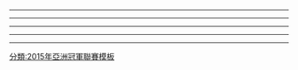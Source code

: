 {{footballbox
|date=2015年2月25日
|time=19:30 [[UTC+10:00|UTC+10]]
|team1=[[布里斯班獅吼足球俱樂部|布里斯班獅吼]] {{flagicon|AUS}}
|score=0 – 1
|report=[http://www.the-afc.com/afcasfeeds?fixtureid=8968&stageid=352&tMode=H&view=ajax&show=matchsummary 報告]
|team2={{flagicon|CHN}} [[北京國安足球俱樂部|北京國安]] 
|goals1=
|goals2=[[邵佳一]] {{goal|90+2}}
|stadium=[[黄金海岸 (澳大利亚)|黄金海岸]]，{{le|罗比纳体育场|Robina Stadium}}
|attendance=6,851人
|referee= [[艾哈迈德·卡夫]]（{{nfa|OMA}}）
}}

{{footballbox
|date=2015年2月25日
|time=19:30 [[UTC+09:00|UTC+9]]
|team1=[[水原三星藍翼足球俱樂部|水原三星藍翼]] {{flagicon|KOR}}
|score=2 – 1
|report=[http://www.the-afc.com/afcasfeeds?fixtureid=8969&stageid=352&tMode=H&view=ajax&show=matchsummary 報告]
|team2={{flagicon|JPN}} [[浦和紅鑽]]
|goals1=[[槙野智章]] {{goal|57|o.g.}}<br>{{le|莱奥·伊塔佩鲁纳|Léo Itaperuna|莱奥}} {{goal|87}}
|goals2=[[森脇良太]] {{goal|46}}
|stadium=[[水原]]，[[水原世界杯竞技场]]
|attendance=13,846人
|referee= {{le|阿马尔·阿里·杰内比|Ammar Al-Jeneibi}}（{{nfa|UAE}}）
}}
----
{{footballbox
|date=2015年3月4日
|time=19:30 [[UTC+09:00|UTC+9]]
|team1=[[浦和紅鑽]] {{flagicon|JPN}}
|score= 0 – 1
|report=[http://www.the-afc.com/afcasfeeds?fixtureid=8971&stageid=352&tMode=H&view=ajax&show=matchsummary 報告]
|team2={{flagicon|AUS}} [[布里斯班獅吼足球俱樂部|布里斯班獅吼]]
|goals1=
|goals2=[[布兰登·博雷洛|博雷洛]] {{goal|3}}
|stadium=[[埼玉市|埼玉]]，[[埼玉2002體育場]]
|attendance=13,527人
|referee={{le|伊尔吉兹·坦塔谢夫|Ilgiz Tantashev}}（{{nfa|UZB}}）
}}

{{footballbox
|date=2015年3月4日
|time=19:30 [[UTC+08:00|UTC+8]]
|team1=[[北京國安足球俱樂部|北京國安]] {{flagicon|CHN}}
|score= 1 – 0
|report=[http://www.the-afc.com/afcasfeeds?fixtureid=8970&stageid=352&tMode=H&view=ajax&show=matchsummary 報告]
|team2={{flagicon|KOR}} [[水原三星藍翼足球俱樂部|水原三星藍翼]]
|goals1=[[德扬·达米亚诺维奇|德扬]] {{goal|65}}
|goals2=
|stadium=[[北京]]，[[北京工人體育場|工人体育场]]
|attendance=35,567人
|referee= {{le|克里尚塔·迪兰·佩雷拉|Hettikamkanamge Perera}}（{{nfa|SRI}}）
}}
----
{{footballbox
|date=2015年3月17日
|time=19:30 [[UTC+10:00|UTC+10]]
|team1=[[布里斯班獅吼足球俱樂部|布里斯班獅吼]] {{flagicon|AUS}}
|score= 3 – 3
|report=[http://www.the-afc.com/afcasfeeds?fixtureid=8973&stageid=352&tMode=H&view=ajax&show=matchsummary 報告]
|team2={{flagicon|KOR}} [[水原三星藍翼足球俱樂部|水原三星藍翼]]
|goals1=[[布兰登·博雷洛|博雷洛]] {{goal|13}}<br>{{le|德万特·克鲁特|Devante Clut|克鲁特}} {{goal|22||80|}}
|goals2={{link-ko|徐訂晋|서정진 (축구 선수)}} {{goal|39||50|}}<br>[[鄭大世]] {{goal|71}}
|stadium=[[黄金海岸 (澳大利亚)|黄金海岸]]，{{le|罗比纳体育场|Robina Stadium}}
|attendance=5,197人
|referee=[[法哈德·米尔达西]]（{{nfa|KSA}}）
}}

{{footballbox
|date=2015年3月17日
|time=19:30 [[UTC+08:00|UTC+8]]
|team1=[[北京國安足球俱樂部|北京國安]] {{flagicon|CHN}}
|score= 2 – 0
|report=[http://www.the-afc.com/afcasfeeds?fixtureid=8972&stageid=352&tMode=H&view=ajax&show=matchsummary 報告]
|team2={{flagicon|JPN}} [[浦和紅鑽]]
|goals1=[[巴勃罗·巴塔拉|巴塔拉]] {{goal|78}}<br>[[于大宝]] {{goal|84}}
|goals2=
|stadium=[[北京]]，[[北京工人體育場|工人体育场]]
|attendance=38,355人
|referee=[[阿卜杜拉·哈桑·穆罕默德]]（{{nfa|UAE}}）
}}
----
{{footballbox
|date=2015年4月8日
|time=19:30 [[UTC+09:00|UTC+9]]
|team1=[[水原三星藍翼足球俱樂部|水原三星藍翼]] {{flagicon|KOR}}
|score=3 – 1
|report=[http://www.the-afc.com/afcasfeeds?fixtureid=8975&stageid=352&tMode=H&view=ajax&show=matchsummary 報告]
|team2={{flagicon|AUS}} [[布里斯班獅吼足球俱樂部|布里斯班獅吼]]
|goals1=[[權昶勳]] {{goal|51}}<br />{{link-ko|徐訂晋|서정진 (축구 선수)}} {{goal|59}}<br />[[廉基勳]] {{goal|65}}
|goals2=[[卢克·德韦尔|德韦尔]] {{goal|76}}
|stadium=[[水原]]，[[水原世界杯竞技场]]
|attendance=6,771人
|referee= [[阿卜杜勒拉赫曼·贾西姆]]（{{nfa|QAT}}）
}}

{{footballbox
|date=2015年4月8日
|time=19:30 [[UTC+09:00|UTC+9]]
|team1=[[浦和紅鑽]] {{flagicon|JPN}}
|score=1 – 1
|report=[http://www.the-afc.com/afcasfeeds?fixtureid=8974&stageid=352&tMode=H&view=ajax&show=matchsummary 報告]
|team2={{flagicon|CHN}} [[北京國安足球俱樂部|北京國安]]
|goals1=[[槙野智章]] {{goal|74}}
|goals2=[[于大宝]] {{goal|33}}
|stadium=[[埼玉市|埼玉]]，[[埼玉2002體育場]]
|attendance=13,683人
|referee={{link-en|阿卜杜拉·巴利德|Abdullah Balideh}}（{{nfa|QAT}}）
}}
----
{{footballbox
|date=2015年4月21日
|time=19:30 [[UTC+08:00|UTC+8]]
|team1=[[北京國安足球俱樂部|北京國安]] {{flagicon|CHN}}
|score= 0 – 1
|report=[http://www.the-afc.com/afcasfeeds?fixtureid=8976&stageid=352&tMode=H&view=ajax&show=matchsummary 報告]
|team2={{flagicon|AUS}} [[布里斯班獅吼足球俱樂部|布里斯班獅吼]]
|goals1=
|goals2=[[安德里亚·卡鲁德洛维奇|卡鲁德洛维奇]] {{goal|39}}
|stadium=[[北京]]，[[北京工人體育場|工人体育场]]
|attendance=35,578人
|referee=[[瓦伦丁·科瓦伦科]]（{{nfa|UZB}}）
}}

{{footballbox
|date=2015年4月21日
|time=19:30 [[UTC+09:00|UTC+9]]
|team1=[[浦和紅鑽]] {{flagicon|JPN}}
|score= 1 – 2
|report=[http://www.the-afc.com/afcasfeeds?fixtureid=8977&stageid=352&tMode=H&view=ajax&show=matchsummary 報告]
|team2={{flagicon|KOR}} [[水原三星藍翼足球俱樂部|水原三星藍翼]]
|goals1=[[兹拉坦·柳比扬基奇|柳比扬基奇]] {{goal|69}}
|goals2={{link-ko|高次元|고차원}} {{goal|74}}<br />{{le|卡约·菲利佩·贡萨尔维斯|Kaio Felipe Gonçalves|卡约}} {{goal|89}}
|stadium=[[埼玉市|埼玉]]，[[埼玉2002體育場]]
|attendance=13,924人
|referee=[[艾哈迈德·卡夫]]（{{nfa|OMA}}）
}}
----
{{footballbox
|date=2015年5月5日
|time=19:00 [[UTC+10:00|UTC+10]]
|team1=[[布里斯班獅吼足球俱樂部|布里斯班獅吼]] {{flagicon|AUS}}
|score= 1 – 2
|report=[http://www.the-afc.com/afcasfeeds?fixtureid=8978&stageid=352&tMode=H&view=ajax&show=matchsummary 報告]
|team2={{flagicon|JPN}} [[浦和紅鑽]]
|goals1=[[安德里亚·卡鲁德洛维奇|卡鲁德洛维奇]] {{goal|70}}
|goals2=[[兴梠慎三]] {{goal|24}}<br />[[武藤雄树]] {{goal|57}}
|stadium=[[黄金海岸 (澳大利亚)|黄金海岸]]，{{le|罗比纳体育场|Robina Stadium}}
|attendance=5,941人
|referee=[[阿里雷扎·法哈尼]]（{{nfa|IRN}}）
}}

{{footballbox
|date=2015年5月5日
|time=18:00 [[UTC+09:00|UTC+9]]
|team1=[[水原三星藍翼足球俱樂部|水原三星藍翼]] {{flagicon|KOR}}
|score= 1 – 1
|report=[http://www.the-afc.com/afcasfeeds?fixtureid=8979&stageid=352&tMode=H&view=ajax&show=matchsummary 報告]
|team2={{flagicon|CHN}} [[北京國安足球俱樂部|北京國安]]
|goals1={{le|莱奥·伊塔佩鲁纳|Léo Itaperuna|莱奥}} {{goal|27}}
|goals2=[[德扬·达米亚诺维奇|德扬]] {{goal|25}}
|stadium=[[水原]]，[[水原世界杯竞技场]]
|attendance=14,380人
|referee= [[拉夫山·伊尔马托夫]]（{{nfa|UZB}}）
}}

[[分類:2015年亞洲冠軍聯賽模板]]